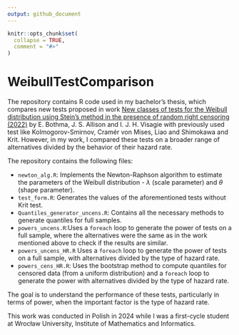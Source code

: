 ```yaml
---
output: github_document
---
```


<!-- README.md is generated from README.Rmd. Please edit that file -->

```r
knitr::opts_chunk$set(
  collapse = TRUE,
  comment = "#>"
)
```

# WeibullTestComparison

<!-- badges: start -->
<!-- badges: end -->

The repository contains R code used in my bachelor's thesis, which compares new tests proposed in work [New classes of tests for the Weibull distribution using Stein’s method in the presence of random right censoring (2022)](https://link.springer.com/article/10.1007/s00180-021-01178-0) by E. Bothma, J. S. Allison and I. J. H. Visagie with previously used test like Kolmogorov-Smirnov, Cramér von Mises, Liao and Shimokawa and Krit. However, in my work, I compared these tests on a broader range of alternatives divided by the behavior of their hazard rate.

The repository contains the following files:

- `newton_alg.R`: Implements the Newton-Raphson algorithm to estimate the parameters of the Weibull distribution - $\lambda$ (scale parameter) and $\theta$ (shape parameter). 
- `test_form.R`: Generates the values of the aforementioned tests without Krit test.
- `Quantiles_generator_uncens.R`: Contains all the necessary methods to generate quantiles for full samples.
- `powers_uncens.R`:Uses a `foreach` loop to generate the power of tests on a full sample, where the alternatives were the same as in the work mentioned above to check if the results are similar.
- `powers_uncens_HR.R` Uses a `foreach` loop to generate the power of tests on a full sample, with alternatives divided by the type of hazard rate.
- `powers_cens_HR.R`: Uses the bootstrap method to compute quantiles for censored data (from a uniform distribution) and a `foreach` loop to generate the power with alternatives divided by the type of hazard rate.

The goal is to understand the performance of these tests, particularly in terms of power, when the important factor is the type of hazard rate. 

This work was conducted in Polish in 2024 while I was a first-cycle student at Wrocław University, Institute of Mathematics and Informatics.
